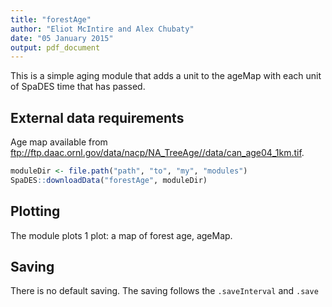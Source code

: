 ```yaml
---
title: "forestAge"
author: "Eliot McIntire and Alex Chubaty"
date: "05 January 2015"
output: pdf_document
---
```


This is a simple aging module that adds a unit to the ageMap with each unit of SpaDES time that has passed.

## External data requirements

Age map available from [ftp://ftp.daac.ornl.gov/data/nacp/NA_TreeAge//data/can_age04_1km.tif](ftp://ftp.daac.ornl.gov/data/nacp/NA_TreeAge//data/can_age04_1km.tif).

```r
moduleDir <- file.path("path", "to", "my", "modules")
SpaDES::downloadData("forestAge", moduleDir)
```

## Plotting

The module plots 1 plot: a map of forest age, ageMap.

## Saving

There is no default saving. The saving follows the `.saveInterval` and `.save`
